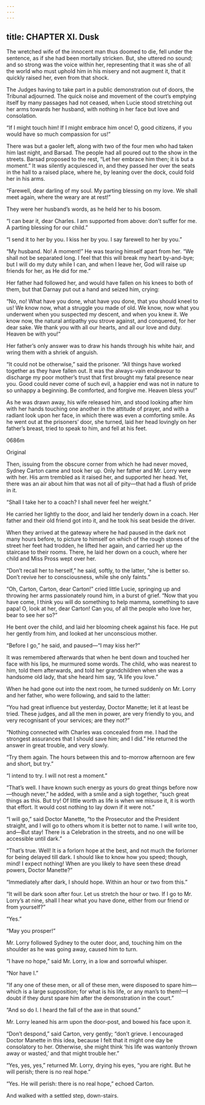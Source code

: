 ```yaml
---
---
---
```

title: CHAPTER XI. Dusk
---

The wretched wife of the innocent man thus doomed to die, fell under the sentence, as if she had been mortally stricken. But, she uttered no sound; and so strong was the voice within her, representing that it was she of all the world who must uphold him in his misery and not augment it, that it quickly raised her, even from that shock.

The Judges having to take part in a public demonstration out of doors, the Tribunal adjourned. The quick noise and movement of the court’s emptying itself by many passages had not ceased, when Lucie stood stretching out her arms towards her husband, with nothing in her face but love and consolation.

“If I might touch him! If I might embrace him once! O, good citizens, if you would have so much compassion for us!”

There was but a gaoler left, along with two of the four men who had taken him last night, and Barsad. The people had all poured out to the show in the streets. Barsad proposed to the rest, “Let her embrace him then; it is but a moment.” It was silently acquiesced in, and they passed her over the seats in the hall to a raised place, where he, by leaning over the dock, could fold her in his arms.

“Farewell, dear darling of my soul. My parting blessing on my love. We shall meet again, where the weary are at rest!”

They were her husband’s words, as he held her to his bosom.

“I can bear it, dear Charles. I am supported from above: don’t suffer for me. A parting blessing for our child.”

“I send it to her by you. I kiss her by you. I say farewell to her by you.”

“My husband. No! A moment!” He was tearing himself apart from her. “We shall not be separated long. I feel that this will break my heart by-and-bye; but I will do my duty while I can, and when I leave her, God will raise up friends for her, as He did for me.”

Her father had followed her, and would have fallen on his knees to both of them, but that Darnay put out a hand and seized him, crying:

“No, no! What have you done, what have you done, that you should kneel to us! We know now, what a struggle you made of old. We know, now what you underwent when you suspected my descent, and when you knew it. We know now, the natural antipathy you strove against, and conquered, for her dear sake. We thank you with all our hearts, and all our love and duty. Heaven be with you!”

Her father’s only answer was to draw his hands through his white hair, and wring them with a shriek of anguish.

“It could not be otherwise,” said the prisoner. “All things have worked together as they have fallen out. It was the always-vain endeavour to discharge my poor mother’s trust that first brought my fatal presence near you. Good could never come of such evil, a happier end was not in nature to so unhappy a beginning. Be comforted, and forgive me. Heaven bless you!”

As he was drawn away, his wife released him, and stood looking after him with her hands touching one another in the attitude of prayer, and with a radiant look upon her face, in which there was even a comforting smile. As he went out at the prisoners’ door, she turned, laid her head lovingly on her father’s breast, tried to speak to him, and fell at his feet.

0686m





Original


Then, issuing from the obscure corner from which he had never moved, Sydney Carton came and took her up. Only her father and Mr. Lorry were with her. His arm trembled as it raised her, and supported her head. Yet, there was an air about him that was not all of pity—that had a flush of pride in it.

“Shall I take her to a coach? I shall never feel her weight.”

He carried her lightly to the door, and laid her tenderly down in a coach. Her father and their old friend got into it, and he took his seat beside the driver.

When they arrived at the gateway where he had paused in the dark not many hours before, to picture to himself on which of the rough stones of the street her feet had trodden, he lifted her again, and carried her up the staircase to their rooms. There, he laid her down on a couch, where her child and Miss Pross wept over her.

“Don’t recall her to herself,” he said, softly, to the latter, “she is better so. Don’t revive her to consciousness, while she only faints.”

“Oh, Carton, Carton, dear Carton!” cried little Lucie, springing up and throwing her arms passionately round him, in a burst of grief. “Now that you have come, I think you will do something to help mamma, something to save papa! O, look at her, dear Carton! Can you, of all the people who love her, bear to see her so?”

He bent over the child, and laid her blooming cheek against his face. He put her gently from him, and looked at her unconscious mother.

“Before I go,” he said, and paused—“I may kiss her?”

It was remembered afterwards that when he bent down and touched her face with his lips, he murmured some words. The child, who was nearest to him, told them afterwards, and told her grandchildren when she was a handsome old lady, that she heard him say, “A life you love.”

When he had gone out into the next room, he turned suddenly on Mr. Lorry and her father, who were following, and said to the latter:

“You had great influence but yesterday, Doctor Manette; let it at least be tried. These judges, and all the men in power, are very friendly to you, and very recognisant of your services; are they not?”

“Nothing connected with Charles was concealed from me. I had the strongest assurances that I should save him; and I did.” He returned the answer in great trouble, and very slowly.

“Try them again. The hours between this and to-morrow afternoon are few and short, but try.”

“I intend to try. I will not rest a moment.”

“That’s well. I have known such energy as yours do great things before now—though never,” he added, with a smile and a sigh together, “such great things as this. But try! Of little worth as life is when we misuse it, it is worth that effort. It would cost nothing to lay down if it were not.”

“I will go,” said Doctor Manette, “to the Prosecutor and the President straight, and I will go to others whom it is better not to name. I will write too, and—But stay! There is a Celebration in the streets, and no one will be accessible until dark.”

“That’s true. Well! It is a forlorn hope at the best, and not much the forlorner for being delayed till dark. I should like to know how you speed; though, mind! I expect nothing! When are you likely to have seen these dread powers, Doctor Manette?”

“Immediately after dark, I should hope. Within an hour or two from this.”

“It will be dark soon after four. Let us stretch the hour or two. If I go to Mr. Lorry’s at nine, shall I hear what you have done, either from our friend or from yourself?”

“Yes.”

“May you prosper!”

Mr. Lorry followed Sydney to the outer door, and, touching him on the shoulder as he was going away, caused him to turn.

“I have no hope,” said Mr. Lorry, in a low and sorrowful whisper.

“Nor have I.”

“If any one of these men, or all of these men, were disposed to spare him—which is a large supposition; for what is his life, or any man’s to them!—I doubt if they durst spare him after the demonstration in the court.”

“And so do I. I heard the fall of the axe in that sound.”

Mr. Lorry leaned his arm upon the door-post, and bowed his face upon it.

“Don’t despond,” said Carton, very gently; “don’t grieve. I encouraged Doctor Manette in this idea, because I felt that it might one day be consolatory to her. Otherwise, she might think ‘his life was wantonly thrown away or wasted,’ and that might trouble her.”

“Yes, yes, yes,” returned Mr. Lorry, drying his eyes, “you are right. But he will perish; there is no real hope.”

“Yes. He will perish: there is no real hope,” echoed Carton.

And walked with a settled step, down-stairs.